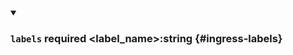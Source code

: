 
<details className="config-field" data-expandable="false" open>
<summary>

### `labels` <span class="config-field-required" data-required="false">required</span> <span class="config-field-type">&lt;label_name&gt;:string</span> <span class="config-field-default"></span> <span class="config-field-enum"></span> {#ingress-labels}



</summary>



</details>
